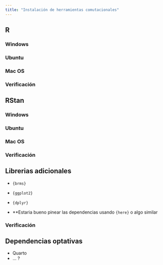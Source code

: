 ```yaml
---
title: "Instalación de herramientas comutacionales"
---
```


## R

### Windows

### Ubuntu

### Mac OS

### Verificación

## RStan

### Windows

### Ubuntu

### Mac OS

### Verificación

## Librerias adicionales

* `{brms}`
* `{ggplot2}`
* `{dplyr}`

* **Estaria bueno pinear las dependencias usando `{here}` o algo similar

### Verificación

## Dependencias optativas

* Quarto
* ... ?